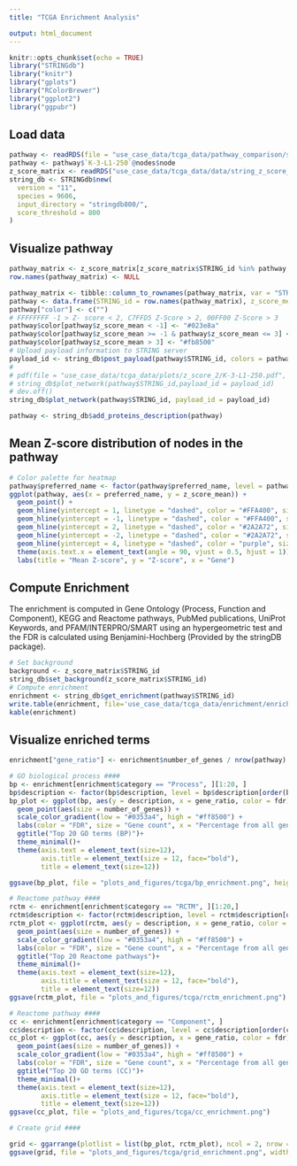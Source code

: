 ```yaml
---
title: "TCGA Enrichment Analysis"

output: html_document
---
```


```r
knitr::opts_chunk$set(echo = TRUE)
library("STRINGdb")
library("knitr")
library("gplots")
library("RColorBrewer")
library("ggplot2")
library("ggpubr")
```
## Load data
```r
pathway <- readRDS(file = "use_case_data/tcga_data/pathway_comparison/selected_pathway_z2.rds")
pathway <- pathway$`K-3-L1-250`@nodes$node
z_score_matrix <- readRDS("use_case_data/tcga_data/data/string_z_score_counts.rds")
string_db <- STRINGdb$new(
  version = "11",
  species = 9606,
  input_directory = "stringdb800/",
  score_threshold = 800
)
```

## Visualize pathway
```r
pathway_matrix <- z_score_matrix[z_score_matrix$STRING_id %in% pathway, ]
row.names(pathway_matrix) <- NULL

pathway_matrix <- tibble::column_to_rownames(pathway_matrix, var = "STRING_id")
pathway <- data.frame(STRING_id = row.names(pathway_matrix), z_score_mean = rowMeans(pathway_matrix[-1]))
pathway["color"] <- c("")
# FFFFFFFF -1 > Z- score < 2, C7FFD5 Z-Score > 2, 00FF00 Z-Score > 3
pathway$color[pathway$z_score_mean < -1] <- "#023e8a"
pathway$color[pathway$z_score_mean >= -1 & pathway$z_score_mean <= 3] <- "#FFFFFFFF"
pathway$color[pathway$z_score_mean > 3] <- "#fb8500"
# Upload payload information to STRING server
payload_id <- string_db$post_payload(pathway$STRING_id, colors = pathway$color)
#
# pdf(file = "use_case_data/tcga_data/plots/z_score_2/K-3-L1-250.pdf", width = 6, height = 7)
# string_db$plot_network(pathway$STRING_id,payload_id = payload_id)
# dev.off()
string_db$plot_network(pathway$STRING_id, payload_id = payload_id)

pathway <- string_db$add_proteins_description(pathway)
```

## Mean Z-score distribution of nodes in the pathway
```r
# Color palette for heatmap
pathway$preferred_name <- factor(pathway$preferred_name, level = pathway$preferred_name[order(pathway$z_score_mean)])
ggplot(pathway, aes(x = preferred_name, y = z_score_mean)) +
  geom_point() +
  geom_hline(yintercept = 1, linetype = "dashed", color = "#FFA400", size = 0.5) +
  geom_hline(yintercept = -1, linetype = "dashed", color = "#FFA400", size = 0.5) +
  geom_hline(yintercept = 2, linetype = "dashed", color = "#2A2A72", size = 0.7) +
  geom_hline(yintercept = -2, linetype = "dashed", color = "#2A2A72", size = 0.7) +
  geom_hline(yintercept = 4, linetype = "dashed", color = "purple", size = 1) +
  theme(axis.text.x = element_text(angle = 90, vjust = 0.5, hjust = 1)) +
  labs(title = "Mean Z-score", y = "Z-score", x = "Gene")
```

## Compute Enrichment
The enrichment is computed in Gene Ontology (Process, Function and Component), KEGG and Reactome pathways, PubMed publications, UniProt Keywords, and PFAM/INTERPRO/SMART using an hypergeometric test and the FDR is calculated using Benjamini-Hochberg (Provided by the   stringDB package).
```r
# Set background
background <- z_score_matrix$STRING_id
string_db$set_background(z_score_matrix$STRING_id)
# Compute enrichment
enrichment <- string_db$get_enrichment(pathway$STRING_id)
write.table(enrichment, file='use_case_data/tcga_data/enrichment/enrichmment_table.tsv', row.names = F, quote=FALSE, sep='\t')
kable(enrichment)
```
## Visualize enriched terms 
```r
enrichment["gene_ratio"] <- enrichment$number_of_genes / nrow(pathway)

# GO biological process ####
bp <- enrichment[enrichment$category == "Process", ][1:20, ]
bp$description <- factor(bp$description, level = bp$description[order(bp$gene_ratio)])
bp_plot <- ggplot(bp, aes(y = description, x = gene_ratio, color = fdr)) +
  geom_point(aes(size = number_of_genes)) +
  scale_color_gradient(low = "#0353a4", high = "#ff8500") +
  labs(color = "FDR", size = "Gene count", x = "Percentage from all genes in the pathway", y = "Biological process") +
  ggtitle("Top 20 GO terms (BP)")+
  theme_minimal()+
  theme(axis.text = element_text(size=12),
        axis.title = element_text(size = 12, face="bold"),
        title = element_text(size=12))

ggsave(bp_plot, file = "plots_and_figures/tcga/bp_enrichment.png", height = 7, width = 9)

# Reactome pathway ####
rctm <- enrichment[enrichment$category == "RCTM", ][1:20,]
rctm$description <- factor(rctm$description, level = rctm$description[order(rctm$gene_ratio)])
rctm_plot <- ggplot(rctm, aes(y = description, x = gene_ratio, color = fdr)) +
  geom_point(aes(size = number_of_genes)) +
  scale_color_gradient(low = "#0353a4", high = "#ff8500") +
  labs(color = "FDR", size = "Gene count", x = "Percentage from all genes in the pathway", y = "Pathway") +
  ggtitle("Top 20 Reactome pathways")+
  theme_minimal()+
  theme(axis.text = element_text(size=12),
        axis.title = element_text(size = 12, face="bold"),
        title = element_text(size=12))
ggsave(rctm_plot, file = "plots_and_figures/tcga/rctm_enrichment.png")

# Reactome pathway ####
cc <- enrichment[enrichment$category == "Component", ]
cc$description <- factor(cc$description, level = cc$description[order(cc$gene_ratio)])
cc_plot <- ggplot(cc, aes(y = description, x = gene_ratio, color = fdr)) +
  geom_point(aes(size = number_of_genes)) +
  scale_color_gradient(low = "#0353a4", high = "#ff8500") +
  labs(color = "FDR", size = "Gene count", x = "Percentage from all genes in the pathway", y = "Component") +
  ggtitle("Top 20 GO terms (CC)")+
  theme_minimal()+
  theme(axis.text = element_text(size=12),
        axis.title = element_text(size = 12, face="bold"),
        title = element_text(size=12))
ggsave(cc_plot, file = "plots_and_figures/tcga/cc_enrichment.png")

# Create grid ####

grid <- ggarrange(plotlist = list(bp_plot, rctm_plot), ncol = 2, nrow = 1)
ggsave(grid, file = "plots_and_figures/tcga/grid_enrichment.png", width = 16, height = 12)
```







